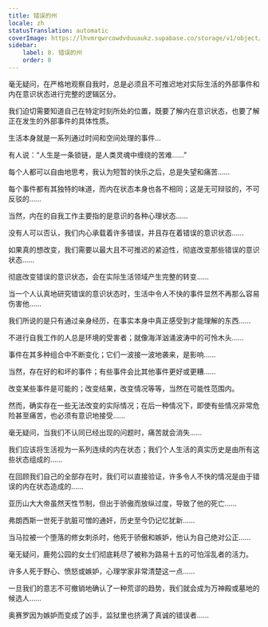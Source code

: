 ```yaml
---
title: 错误的州
locale: zh
statusTranslation: automatic
coverImage: https://lhvmrqwrcowdvduuaukz.supabase.co/storage/v1/object/public/strapi-uploads/small_cover-tratado-de-psicologia-revolucionaria.webp-5e15e1cec4e0ebebcde5d7fc7565d8fd.webp
sidebar:
    label: 8. 错误的州
    order: 8
---
```

毫无疑问，在严格地观察自我时，总是必须且不可推迟地对实际生活的外部事件和内在意识状态进行完整的逻辑区分。

我们迫切需要知道自己在特定时刻所处的位置，既要了解内在意识状态，也要了解正在发生的外部事件的具体性质。

生活本身就是一系列通过时间和空间处理的事件...

有人说：“人生是一条锁链，是人类灵魂中缠绕的苦难……”

每个人都可以自由地思考，我认为短暂的快乐之后，总是失望和痛苦……

每个事件都有其独特的味道，而内在状态本身也各不相同；这是无可辩驳的，不可反驳的……

当然，内在的自我工作主要指的是意识的各种心理状态……

没有人可以否认，我们内心承载着许多错误，并且存在着错误的意识状态……

如果真的想改变，我们需要以最大且不可推迟的紧迫性，彻底改变那些错误的意识状态……

彻底改变错误的意识状态，会在实际生活领域产生完整的转变……

当一个人认真地研究错误的意识状态时，生活中令人不快的事件显然不再那么容易伤害他……

我们所说的是只有通过亲身经历，在事实本身中真正感受到才能理解的东西……

不进行自我工作的人总是环境的受害者；就像海洋汹涌波涛中的可怜木头……

事件在其多种组合中不断变化；它们一波接一波地袭来，是影响……

当然，存在好的和坏的事件；有些事件会比其他事件更好或更糟……

改变某些事件是可能的；改变结果，改变情况等等，当然在可能性范围内。

然而，确实存在一些无法改变的实际情况；在后一种情况下，即使有些情况非常危险甚至痛苦，也必须有意识地接受……

毫无疑问，当我们不认同已经出现的问题时，痛苦就会消失……

我们应该将生活视为一系列连续的内在状态；我们个人生活的真实历史是由所有这些状态组成的……

在回顾我们自己的全部存在时，我们可以直接验证，许多令人不快的情况是由于错误的内在状态造成的……

亚历山大大帝虽然天性节制，但出于骄傲而放纵过度，导致了他的死亡……

弗朗西斯一世死于肮脏可憎的通奸，历史至今仍记忆犹新……

当马拉被一个堕落的修女刺杀时，他死于骄傲和嫉妒，他认为自己绝对公正……

毫无疑问，鹿苑公园的女士们彻底耗尽了被称为路易十五的可怕淫乱者的活力。

许多人死于野心、愤怒或嫉妒，心理学家非常清楚这一点……

一旦我们的意志不可撤销地确认了一种荒谬的趋势，我们就会成为万神殿或墓地的候选人……

奥赛罗因为嫉妒而变成了凶手，监狱里也挤满了真诚的错误者……

